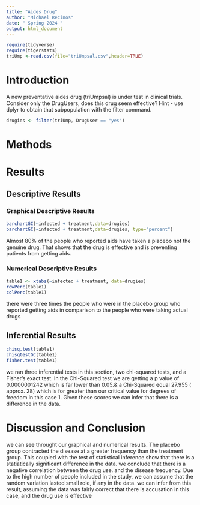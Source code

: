 ```yaml
---
title: "Aides Drug"
author: "Michael Recinos"
date: " Spring 2024 "
output: html_document
---
```


```r
require(tidyverse)
require(tigerstats)
triUmp <-read.csv(file="triUmpsal.csv",header=TRUE)
```

# Introduction

<!--In this section you explain what you are trying to show.  Where did the data come from?  What is the research or other question you are trying to answer?.  If you skimp in this section expect to be marked down in your grade. Paint a picture of the project a couple of paragraphs is expected!-->

A new  preventative aides drug (triUmpsal) is under test in clinical trials. Consider only the DrugUsers, does this drug seem effective?  Hint - use dplyr to obtain that subpopulation with the filter command.




```r
drugies <- filter(triUmp, DrugUser == "yes")
```



# Methods

<!--Decide on your methods:  use "variable analysis" or other appropriate descriptors.  Make sure to choose at least one graphical method and at least one numerical method. Discuss what data manipulations may be needed for example subsetting or other binning procedures and what sort of graphical displays and inferential tools will be used!-->

# Results

<!--Divide this section into two sub-sections:  One for your descriptive  results and one for your inferential results.!-->

## Descriptive Results

### Graphical Descriptive Results

<!--Graphical results here.  Make sure to show your code.  Provide appropriate labels for axes, giving units if possible, and provide a good title for the graph, too.  Use the graphical results to describe the patterns if any that exist in the data as focused toward the research question. Bottom line is to explain the features of the graph that are relevant to conforming or departing to what is expected by your null hypothesis !-->


```r
barchartGC(~infected + treatment,data=drugies)
barchartGC(~infected + treatment,data=drugies, type="percent")

```

Almost 80% of the people who reported aids have taken a placebo not the genuine drug. That shows that the drug is effective and is preventing patients from getting aids.


### Numerical Descriptive Results

<!--Numerical results go here. Use the numerical results to describe the patterns if any that exist in the data as focused toward the research question!-->

```r
table1 <- xtabs(~infected + treatment, data=drugies)
rowPerc(table1)
colPerc(table1)
```

there were three times the people who were in the placebo group who reported getting aids in comparison to the people who were taking actual drugs 

## Inferential Results

<!--State hypothesis clearly.  Make sure your discussion of the inferential test covers all the aspects that the test output produces, such as test statistic, p-value etc.  Make a decision about the null hypothesis, explain the assumptions on which the selected test/procedure was based, and why the chosen procedure satisfys the assumptions and is appropriate to answer the research question!-->

```r
chisq.test(table1)
chisqtestGC(table1)
fisher.test(table1)
```

we ran three inferential tests in this section, two chi-squared  tests, and a Fisher's  exact test. In the Chi-Squared test we are getting a p value of 0.0000001242 which is far lower than 0.05.& a Chi-Squared equal 27.955 ( approx. 28) which is for greater than our critical value for degrees of freedom in this case 1. Given these scores we can infer that there is a difference in the data.

# Discussion and Conclusion

<!--Discussion and conclusion here.  If you found a relationship be sure to consider whether the relationship occurs because one of the variavbles causes the other, or whether they perhasps are related for some other reason.  Watch the chapter 6 videos from the GeorgeTown videos collection.!-->

we can see throught our graphical and numerical results. The placebo group contracted the disease at a greater frequency than the treatment group. This coupled with the test of statistical inference show that there is a statiatically significant difference in the data. we conclude that there is a negative correlation between the drug use. and the disease frequency. Due to the high number of people included in the study, we can assume that the random variation lasted small role, if any in the data. we can infer from this result, assuming the data was fairly correct that there is accusation in this case, and the drug use is effective 

